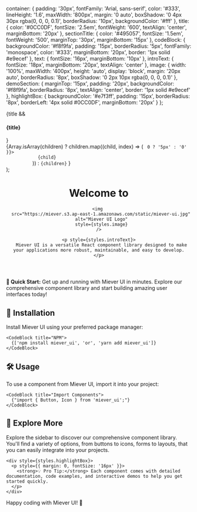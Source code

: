 
<Meta title="Welcome" />

  container: {
    padding: '30px',
    fontFamily: 'Arial, sans-serif',
    color: '#333',
    lineHeight: '1.6',
    maxWidth: '800px',
    margin: '0 auto',
    boxShadow: '0 4px 30px rgba(0, 0, 0, 0.1)',
    borderRadius: '10px',
    backgroundColor: '#fff'
  },
  title: {
    color: '#0CC0DF',
    fontSize: '2.5em',
    fontWeight: '600',
    textAlign: 'center',
    marginBottom: '20px'
  },
  sectionTitle: {
    color: '#495057',
    fontSize: '1.5em',
    fontWeight: '500',
    marginTop: '30px',
    marginBottom: '15px'
  },
  codeBlock: {
    backgroundColor: '#f8f9fa',
    padding: '15px',
    borderRadius: '5px',
    fontFamily: 'monospace',
    color: '#333',
    marginBottom: '20px',
    border: '1px solid #e9ecef'
  },
  text: {
    fontSize: '16px',
    marginBottom: '10px'
  },
  introText: {
    fontSize: '18px',
    marginBottom: '20px',
    textAlign: 'center'
  },
  image: {
    width: '100%',
    maxWidth: '400px',
    height: 'auto',
    display: 'block',
    margin: '20px auto',
    borderRadius: '8px',
    boxShadow: '0 2px 10px rgba(0, 0, 0, 0.1)'
  },
  demoSection: {
    marginTop: '15px',
    padding: '20px',
    backgroundColor: '#f8f9fa',
    borderRadius: '8px',
    textAlign: 'center',
    border: '1px solid #e9ecef'
  },
  highlightBox: {
    backgroundColor: '#e7f3ff',
    padding: '15px',
    borderRadius: '8px',
    borderLeft: '4px solid #0CC0DF',
    marginBottom: '20px'
  }
};

  <div>
    {title && <h4 style={{ color: '#6c757d', fontSize: '14px', marginBottom: '8px' }}>{title}</h4>}
    <div style={styles.codeBlock}>
      {Array.isArray(children) ? 
        children.map((child, index) => (
          <code key={index} style={{ display: 'block', marginTop: index > 0 ? '5px' : '0' }}>
            {child}
          </code>
        )) :
        <code style={{ display: 'block' }}>{children}</code>
      }
    </div>
  </div>
);

<main role="main" style={styles.container}>
  <header>
    <h1 style={styles.title}>Welcome to</h1>
    
    <img 
      src="https://miever.s3.ap-east-1.amazonaws.com/static/miever-ui.jpg" 
      alt="Miever UI Logo"
      style={styles.image}
    />
    
    <p style={styles.introText}>
      Miever UI is a versatile React component library designed to make your applications more robust, maintainable, and easy to develop.
    </p>
  </header>

  <div style={styles.highlightBox}>
    <p style={{ margin: 0, fontSize: '16px' }}>
      <strong>🚀 Quick Start:</strong> Get up and running with Miever UI in minutes. Explore our comprehensive component library and start building amazing user interfaces today!
    </p>
  </div>

  <section aria-labelledby="installation">
    <h2 id="installation" style={styles.sectionTitle}>🧳 Installation</h2>
    <p style={styles.text}>
      Install Miever UI using your preferred package manager:
    </p>
    
    <CodeBlock title="NPM">
      {['npm install miever_ui', 'or', 'yarn add miever_ui']}
    </CodeBlock>
  </section>

  <section aria-labelledby="usage">
    <h2 id="usage" style={styles.sectionTitle}>🛠 Usage</h2>
    <p style={styles.text}>
      To use a component from Miever UI, import it into your project:
    </p>
    
    <CodeBlock title="Import Components">
      {"import { Button, Icon } from 'miever_ui';"}
    </CodeBlock>
  </section>

  <section aria-labelledby="explore">
    <h2 id="explore" style={styles.sectionTitle}>🌟 Explore More</h2>
    <p style={styles.text}>
      Explore the sidebar to discover our comprehensive component library. You'll find a variety of options, from buttons to icons, forms to layouts, that you can easily integrate into your projects.
    </p>
    
    <div style={styles.highlightBox}>
      <p style={{ margin: 0, fontSize: '16px' }}>
        <strong>💡 Pro Tip:</strong> Each component comes with detailed documentation, code examples, and interactive demos to help you get started quickly.
      </p>
    </div>
  </section>

  <footer style={{ marginTop: '40px', padding: '20px 0', borderTop: '1px solid #e9ecef', textAlign: 'center' }}>
    <p style={{ color: '#6c757d', fontSize: '14px', margin: 0 }}>
      Happy coding with Miever UI! 🎉
    </p>
  </footer>
</main>
